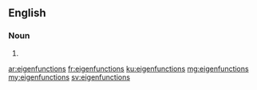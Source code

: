 ==English==

===Noun===
{{head|en|plural}}

# {{plural of|eigenfunction|lang=en|nocat=1}}

[[ar:eigenfunctions]]
[[fr:eigenfunctions]]
[[ku:eigenfunctions]]
[[mg:eigenfunctions]]
[[my:eigenfunctions]]
[[sv:eigenfunctions]]